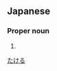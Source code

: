 ==Japanese==
{{ja-kanjitab|武|琉}}

===Proper noun===
{{ja-pos|proper|たける}}

# {{given name|male|lang=ja}}

[[Category:Japanese male given names|たける]]
